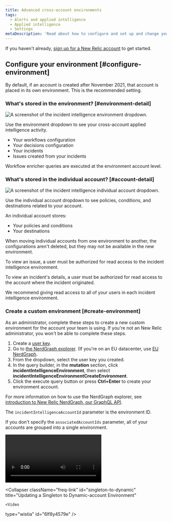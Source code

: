 ```yaml
---
title: Advanced cross-account environments
tags:
  - Alerts and applied intelligence
  - Applied intelligence
  - Settings
metaDescription: 'Read about how to configure and set up and change your environment settings'
---
```






If you haven't already, [sign up for a New Relic account](https://newrelic.com/signup) to get started.

## Configure your environment [#configure-environment]

By default, if an account is created after November 2021, that account is placed in its own environment. This is the recommended setting. 

### What's stored in the environment? [#environment-detail]

<img
  title="The incident intelligence environment."
  alt="A screenshot of the incident intelligence environment dropdown."
  src={accountsIncidentIntelligenceEnvironment}
/>

<figcaption>
  Use the environment dropdown to see your cross-account applied intelligence activity.
</figcaption>

* Your workflows configuration
* Your decisions configuration
* Your incidents
* Issues created from your incidents

Workflow enricher queries are executed at the environment account level.

### What's stored in the individual account? [#account-detail]

<img
  title="The incident intelligence individual account."
  alt="A screenshot of the incident intelligence individual account dropdown."
  src={accountsAccountTeam}
/>

<figcaption>
  Use the individual account dropdown to see policies, conditions, and destinations related to your account.
</figcaption>

An individual account stores:

* Your policies and conditions
* Your destinations

When moving individual accounts from one environment to another, the configurations aren't deleted, but they may not be available in the new environment.

<Callout variant="important">
  To view an issue, a user must be authorized for read access to the incident intelligence environment.

To view an incident's details, a user must be authorized for read access to the account where the incident originated.

We recommend giving read access to all of your users in each incident intelligence environment.
</Callout>

### Create a custom environment [#create-environment]

As an administrator, complete these steps to create a new custom environment for the account your team is using. If you're not an New Relic administrator, you won't be able to complete these steps.

1. Create a [user key](https://one.newrelic.com/api-keys).
2. Go to [the NerdGraph explorer](https://api.newrelic.com/graphiql). (If you're on an EU datacenter, use [EU NerdGraph](https://api.eu.newrelic.com/graphiql).
3. From the dropdown, select the user key you created.
4. In the query builder, in the **mutation** section, click **incidentIntelligenceEnvironment**, then select **incidentIntelligenceEnvironmentCreateEnvironment**.
5. Click the execute query button or press **Ctrl+Enter** to create your environment account.

For more information on how to use the NerdGraph explorer, see [introduction to New Relic NerdGraph, our GraphQL API](/docs/apis/nerdgraph/get-started/introduction-new-relic-nerdgraph/).

The `incidentIntelligenceAccountId` parameter is the environment ID.

If you don't specify the `associatedAccountIds` parameter, all of your accounts are grouped into a single environment.

<CollapserGroup>
  <Collapser
    className="freq-link"
    id="dynamic-to-singletone"
    title="Updating a Dynamic-account to Singleton Environment"
  >
      <Video
  type="wistia"
  id="dy9fbo12j3"
/>
  </Collapser>

  <Collapser
    className="freq-link"
    id="singleton-to-dynamic"
    title="Updating a Singleton to Dynamic-account Environment"
  >
    <Video
  type="wistia"
  id="6lf8y4579e"
/>
  </Collapser>
</CollapserGroup>

